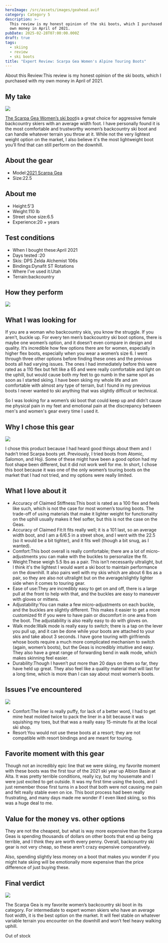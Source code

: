 ```yaml
---
heroImage: /src/assets/images/geahead.avif
category: Category 5
description: >-
  This review is my honest opinion of the ski boots, which I purchased with my
  own money in April of 2021.
pubDate: 2025-02-28T07:00:00.000Z
draft: true
tags:
  - skiing
  - review
  - ski boots
title: "Expert Review: Scarpa Gea Women's Alpine Touring Boots"
---
```


About this Review\:This review is my honest opinion of the ski boots, which I purchased with my own money in April of 2021.

## My take

![](/uploads/gea/gea1.avif)

[The Scarpa Gea Women’s ski boot](https://www.curated.com/products/4858511/scarpa-gea-100-ski-boots-women-s-2022?ref=journal)is a great choice for aggressive female backcountry skiers with an average width foot. I have personally found it is the most comfortable and trustworthy women’s backcountry ski boot and can handle whatever terrain you throw at it. While not the very lightest weight option on the market, I also believe it's the most lightweight boot you’ll find that can still perform on the downhill.

## About the gear

- Model:[2021 Scarpa Gea](https://www.curated.com/products/4858511/scarpa-gea-100-ski-boots-women-s-2022?ref=journal)
- Size:22.5

## About me

- Height:5’3
- Weight:110 lb
- Street shoe size:6.5
- Experience:20 + years

## Test conditions

- When I bought these\:April 2021
- Days tested :20
- Skis: DPS Zelda Alchemist 106s
- Bindings\:Dynafit ST Rotations
- Where I’ve used it\:Utah
- Terrain\:backcountry

## How they perform

![](</uploads/gea/Screenshot 2025-02-28 at 9.05.13 AM.png>)

## What I was looking for

If you are a woman who backcountry skis, you know the struggle. If you aren’t, buckle up. For every ten men’s backcountry ski boot options, there is maybe one women’s option, and it doesn’t even compare in design and quality. It’s incredible how few options there are for women, especially in higher flex boots, especially when you wear a women’s size 6. I went through three other options before finding these ones and the previous boots all had varying issues. The ones I had immediately before this were rated as a 110 flex but felt like a 65 and were really comfortable and light on the uphill, but would cause both my feet to go numb in the same spot as soon as I started skiing. I have been skiing my whole life and am comfortable with almost any type of terrain, but I found in my previous boots I never wanted to ski anything that was slightly difficult or technical.

So I was looking for a women’s ski boot that could keep up and didn’t cause me physical pain in my feet and emotional pain at the discrepancy between men's and women's gear every time I used it.

## Why I chose this gear

![](/uploads/gea/gea4.avif)

I chose this product because I had heard good things about them and I hadn’t tried Scarpa boots yet. Previously, I tried boots from Atomic, Salomon, and Hoji. Some of these might have been a good option had my foot shape been different, but it did not work well for me. In short, I chose this boot because it was one of the only women’s touring boots on the market that I had not tried, and my options were really limited.

## What I love about it

- Accuracy of Claimed Stiffness\:This boot is rated as a 100 flex and feels like such, which is not the case for most women’s touring boots. The trade-off of using materials that make it lighter weight for functionality on the uphill usually makes it feel softer, but this is not the case on the Geas.
- Accuracy of Claimed Fit\:It fits really well; it is a 101 last, so an average width boot, and I am a 6/6.5 in a street shoe, and I went with the 22.5 (so it would be a bit tighter), and it fits well (though a bit snug, as I wanted).
- Comfort\:This boot overall is really comfortable; there are a lot of micro-adjustments you can make with the buckles to personalize the fit.
- Weight\:These weigh 5.5 lbs as a pair. This isn’t necessarily ultralight, but I think it's the lightest I would want a ski boot to maintain performance on the downhill. It also pairs well with my skis which are about 6 lbs as a pair, so they are also not ultralight but on the average/slightly lighter side when it comes to touring gear.
- Ease of use\:They are incredibly easy to get on and off, there is a large pull at the front to help with that, and the buckles are easy to maneuver with gloves or mittens.
- Adjustability\:You can make a few micro-adjustments on each buckle, and the buckles are slightly different. This makes it easier to get a more customized fit if you were to have pain or discomfort in one area from the boot. The adjustability is also really easy to do with gloves on.
- Walk mode\:Walk mode is really easy to switch; there is a tap on the lever you pull up, and it can be done while your boots are attached to your skis and take about 3 seconds. I have gone touring with girlfriends whose boots require a much more complicated mechanism to switch (again, women’s boots), but the Geas is incredibly intuitive and easy. They also have a great range of forwarding bend in walk mode, which makes skinning feel easier.
- Durability\:Though I haven’t put more than 20 days on them so far, they have held up great. They also feel like a quality material that will last for a long time, which is more than I can say about most women’s boots.

## Issues I’ve encountered

![](/uploads/gea/gea2.avif)

- Comfort\:The liner is really puffy, for lack of a better word, I had to get mine heat molded twice to pack the liner in a bit because it was squishing my toes, but that was a really easy 15-minute fix at the local ski shop.
- Resort\:You would not use these boots at a resort; they are not compatible with resort bindings and are meant for touring.

## Favorite moment with this gear

Though not an incredibly epic line that we were skiing, my favorite moment with these boots was the first tour of the 2021 ski year up Albion Basin at Alta. It was pretty terrible conditions, really icy, but my housemate and I were just excited to get outside. It was my first time using the boots, and I just remember those first turns in a boot that both were not causing me pain and felt really stable even on ice. This boot process had been really frustrating, and many days made me wonder if I even liked skiing, so this was a huge deal to me.

## Value for the money vs. other options

They are not the cheapest, but what is way more expensive than the Scarpa Geas is spending thousands of dollars on other boots that end up being terrible, and I think they are worth every penny. Overall, backcountry ski gear is not very cheap, so these aren’t crazy expensive comparatively.

Also, spending slightly less money on a boot that makes you wonder if you might hate skiing will be emotionally more expensive than the price difference of just buying these.

## Final verdict

![](/uploads/gea/gea3.avif)

The Scarpa Gea is my favorite women’s backcountry ski boot in its category. For intermediate to expert women skiers who have an average foot width, it is the best option on the market. It will feel stable on whatever variable terrain you encounter on the downhill and won’t feel heavy walking uphill.

Out of stock
